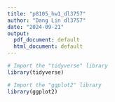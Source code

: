 ```yaml
---
title: "p8105_hw1_dl3757"
author: "Dang Lin dl3757"
date: "2024-09-21"
output:
  pdf_document: default
  html_document: default
---
```


```r
# Import the "tidyverse" library
library(tidyverse)

# Import the "ggplot2" library
library(ggplot2)
```